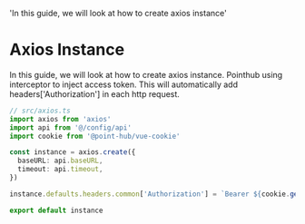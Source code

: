 
  'In this guide, we will look at how to create axios instance'

# Axios Instance

In this guide, we will look at how to create axios instance. Pointhub using interceptor to inject access token. This will automatically add headers['Authorization'] in each http request.

```typescript {{ title: 'Axios Instance' }}
// src/axios.ts
import axios from 'axios'
import api from '@/config/api'
import cookie from '@point-hub/vue-cookie'

const instance = axios.create({
  baseURL: api.baseURL,
  timeout: api.timeout,
})

instance.defaults.headers.common['Authorization'] = `Bearer ${cookie.get('token')}`

export default instance
```
